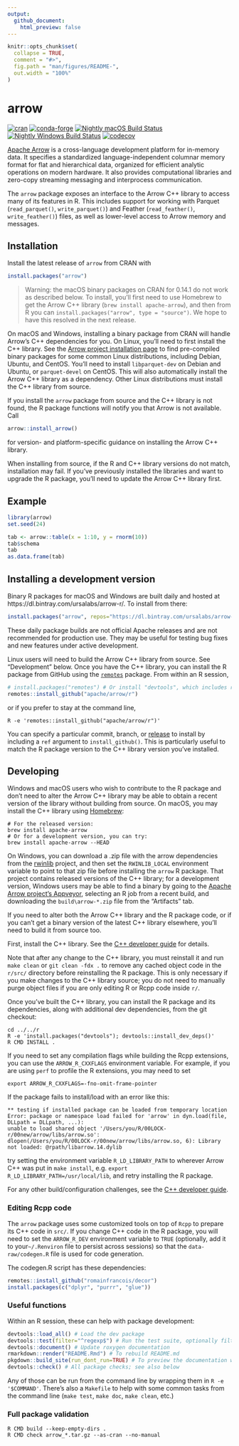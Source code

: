 ```yaml
---
output:
  github_document:
    html_preview: false
---
```


<!-- README.md is generated from README.Rmd. Please edit that file -->

```r
knitr::opts_chunk$set(
  collapse = TRUE,
  comment = "#>",
  fig.path = "man/figures/README-",
  out.width = "100%"
)
```
# arrow

[![cran](https://www.r-pkg.org/badges/version-last-release/arrow)](https://cran.r-project.org/package=arrow) [![conda-forge](https://img.shields.io/conda/vn/conda-forge/r-arrow.svg)](https://anaconda.org/conda-forge/r-arrow) [![Nightly macOS Build Status](https://travis-ci.org/ursa-labs/arrow-r-nightly.png?branch=master)](https://travis-ci.org/ursa-labs/arrow-r-nightly) [![Nightly Windows Build Status](https://ci.appveyor.com/api/projects/status/ume8udm5r26u2c9l/branch/master?svg=true)](https://ci.appveyor.com/project/nealrichardson/arrow-r-nightly-yxl55/branch/master) [![codecov](https://codecov.io/gh/ursa-labs/arrow-r-nightly/branch/master/graph/badge.svg)](https://codecov.io/gh/ursa-labs/arrow-r-nightly)

[Apache Arrow](https://arrow.apache.org/) is a cross-language development platform for in-memory data. It specifies a standardized language-independent columnar memory format for flat and hierarchical data, organized for efficient analytic operations on modern hardware. It also provides computational libraries and zero-copy streaming messaging and interprocess communication.

The `arrow` package exposes an interface to the Arrow C++ library to access many of its features in R. This includes support for working with Parquet (`read_parquet()`, `write_parquet()`) and Feather (`read_feather()`, `write_feather()`) files, as well as lower-level access to Arrow memory and messages.

## Installation

Install the latest release of `arrow` from CRAN with

```r
install.packages("arrow")
```

> Warning: the macOS binary packages on CRAN for 0.14.1 do not work as described
> below. To install, you'll first need to use Homebrew to get the Arrow C++
> library (`brew install apache-arrow`), and then from R you can
> `install.packages("arrow", type = "source")`. We hope to have this resolved
> in the next release.

On macOS and Windows, installing a binary package from CRAN will handle Arrow's C++ dependencies for you. On Linux, you'll need to first install the C++ library. See the [Arrow project installation page](https://arrow.apache.org/install/) to find pre-compiled binary packages for some common Linux distributions, including Debian, Ubuntu, and CentOS. You'll need to install `libparquet-dev` on Debian and Ubuntu, or `parquet-devel` on CentOS. This will also automatically install the Arrow C++ library as a dependency. Other Linux distributions must install the C++ library from source.

If you install the `arrow` package from source and the C++ library is not found, the R package functions will notify you that Arrow is not available. Call

```r
arrow::install_arrow()
```

for version- and platform-specific guidance on installing the Arrow C++ library.

When installing from source, if the R and C++ library versions do not match, installation may fail. If you've previously installed the libraries and want to upgrade the R package, you'll need to update the Arrow C++ library first.

## Example

```r
library(arrow)
set.seed(24)

tab <- arrow::table(x = 1:10, y = rnorm(10))
tab$schema
tab
as.data.frame(tab)
```

## Installing a development version

Binary R packages for macOS and Windows are built daily and hosted at https://dl.bintray.com/ursalabs/arrow-r/. To install from there:

```r
install.packages("arrow", repos="https://dl.bintray.com/ursalabs/arrow-r")
```

These daily package builds are not official Apache releases and are not recommended for production use. They may be useful for testing bug fixes and new features under active development.

Linux users will need to build the Arrow C++ library from source. See "Development" below. Once you have the C++ library, you can install the R package from GitHub using the [`remotes`](https://remotes.r-lib.org/) package. From within an R session,

```r
# install.packages("remotes") # Or install "devtools", which includes remotes
remotes::install_github("apache/arrow/r")
```

or if you prefer to stay at the command line,

```shell
R -e 'remotes::install_github("apache/arrow/r")'
```

You can specify a particular commit, branch, or [release](https://github.com/apache/arrow/releases) to install by including a `ref` argument to `install_github()`. This is particularly useful to match the R package version to the C++ library version you've installed.

## Developing

Windows and macOS users who wish to contribute to the R package and don't need to alter the Arrow C++ library may be able to obtain a recent version of the library without building from source. On macOS, you may install the C++ library using [Homebrew](https://brew.sh/):

```shell
# For the released version:
brew install apache-arrow
# Or for a development version, you can try:
brew install apache-arrow --HEAD
```

On Windows, you can download a .zip file with the arrow dependencies from the [rwinlib](https://github.com/rwinlib/arrow/releases) project, and then set the `RWINLIB_LOCAL` environment variable to point to that zip file before installing the `arrow` R package. That project contains released versions of the C++ library; for a development version, Windows users may be able to find a binary by going to the [Apache Arrow project's Appveyor](https://ci.appveyor.com/project/ApacheSoftwareFoundation/arrow), selecting an R job from a recent build, and downloading the `build\arrow-*.zip` file from the "Artifacts" tab.

If you need to alter both the Arrow C++ library and the R package code, or if
you can't get a binary version of the latest C++ library elsewhere, you'll need
to build it from source too.

First, install the C++ library. See the [C++ developer
guide](https://arrow.apache.org/docs/developers/cpp.html) for details.

Note that after any change to the C++ library, you must reinstall it and run
`make clean` or `git clean -fdx .` to remove any cached object code in the `r/src/`
directory before reinstalling the R package. This is only necessary if you make changes to the C++ library source; you do not need to manually purge object files if you are only editing R or Rcpp code inside `r/`.

Once you've built the C++ library, you can install the R package and its
dependencies, along with additional dev dependencies, from the git checkout:

```shell
cd ../../r
R -e 'install.packages("devtools"); devtools::install_dev_deps()'
R CMD INSTALL .
```

If you need to set any compilation flags while building the Rcpp extensions,
you can use the `ARROW_R_CXXFLAGS` environment variable. For example, if you
are using `perf` to profile the R extensions, you may need to set

```shell
export ARROW_R_CXXFLAGS=-fno-omit-frame-pointer
```

If the package fails to install/load with an error like this:

```
** testing if installed package can be loaded from temporary location
Error: package or namespace load failed for 'arrow' in dyn.load(file, DLLpath = DLLpath, ...):
unable to load shared object '/Users/you/R/00LOCK-r/00new/arrow/libs/arrow.so':
dlopen(/Users/you/R/00LOCK-r/00new/arrow/libs/arrow.so, 6): Library not loaded: @rpath/libarrow.14.dylib
```

try setting the environment variable `R_LD_LIBRARY_PATH` to wherever Arrow C++
was put in `make install`, e.g. `export R_LD_LIBRARY_PATH=/usr/local/lib`, and
retry installing the R package.

For any other build/configuration challenges, see the [C++ developer
guide](https://arrow.apache.org/docs/developers/cpp.html#building).

### Editing Rcpp code

The `arrow` package uses some customized tools on top of `Rcpp` to prepare its
C++ code in `src/`. If you change C++ code in the R package, you will need to
set the `ARROW_R_DEV` environment variable to `TRUE` (optionally, add it to
your`~/.Renviron` file to persist across sessions) so that the
`data-raw/codegen.R` file is used for code generation.

The codegen.R script has these dependencies:

```r
remotes::install_github("romainfrancois/decor")
install.packages(c("dplyr", "purrr", "glue"))
```

### Useful functions

Within an R session, these can help with package development:

```r
devtools::load_all() # Load the dev package
devtools::test(filter="^regexp$") # Run the test suite, optionally filtering file names
devtools::document() # Update roxygen documentation
rmarkdown::render("README.Rmd") # To rebuild README.md
pkgdown::build_site(run_dont_run=TRUE) # To preview the documentation website
devtools::check() # All package checks; see also below
```

Any of those can be run from the command line by wrapping them in `R -e
'$COMMAND'`. There's also a `Makefile` to help with some common tasks from the
command line (`make test`, `make doc`, `make clean`, etc.)

### Full package validation

```shell
R CMD build --keep-empty-dirs .
R CMD check arrow_*.tar.gz --as-cran --no-manual
```

[1]: https://github.com/apache/arrow/blob/master/docs/source/developers/cpp.rst
